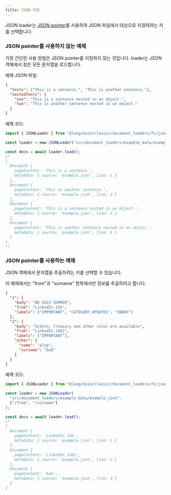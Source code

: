 ```yaml
---
title: JSON 파일
---
```


JSON loader는 [JSON pointer](https://github.com/janl/node-jsonpointer)를 사용하여 JSON 파일에서 대상으로 지정하려는 키를 선택합니다.

### JSON pointer를 사용하지 않는 예제

가장 간단한 사용 방법은 JSON pointer를 지정하지 않는 것입니다.
loader는 JSON 객체에서 찾은 모든 문자열을 로드합니다.

예제 JSON 파일:

```json
{
  "texts": ["This is a sentence.", "This is another sentence."],
  "nestedTexts": {
    "one": "This is a sentence nested in an object.",
    "two": "This is another sentence nested in an object."
  }
}
```

예제 코드:

```typescript
import { JSONLoader } from "@langchain/classic/document_loaders/fs/json";

const loader = new JSONLoader("src/document_loaders/example_data/example.json");

const docs = await loader.load();
/*
[
  Document {
    pageContent: 'This is a sentence.',
    metadata: { source: 'example.json', line: 1 }
  },
  Document {
    pageContent: 'This is another sentence.',
    metadata: { source: 'example.json', line: 2 }
  },
  Document {
    pageContent: 'This is a sentence nested in an object.',
    metadata: { source: 'example.json', line: 3 }
  },
  Document {
    pageContent: 'This is another sentence nested in an object.',
    metadata: { source: 'example.json', line: 4 }
  }
]
*/
```

### JSON pointer를 사용하는 예제

JSON 객체에서 문자열을 추출하려는 키를 선택할 수 있습니다.

이 예제에서는 "from"과 "surname" 항목에서만 정보를 추출하려고 합니다.

```json
{
  "1": {
    "body": "BD 2023 SUMMER",
    "from": "LinkedIn Job",
    "labels": ["IMPORTANT", "CATEGORY_UPDATES", "INBOX"]
  },
  "2": {
    "body": "Intern, Treasury and other roles are available",
    "from": "LinkedIn Job2",
    "labels": ["IMPORTANT"],
    "other": {
      "name": "plop",
      "surname": "bob"
    }
  }
}
```

예제 코드:

```typescript
import { JSONLoader } from "@langchain/classic/document_loaders/fs/json";

const loader = new JSONLoader(
  "src/document_loaders/example_data/example.json",
  ["/from", "/surname"]
);

const docs = await loader.load();
/*
[
  Document {
    pageContent: 'LinkedIn Job',
    metadata: { source: 'example.json', line: 1 }
  },
  Document {
    pageContent: 'LinkedIn Job2',
    metadata: { source: 'example.json', line: 2 }
  },
  Document {
    pageContent: 'bob',
    metadata: { source: 'example.json', line: 3 }
  }
]
```